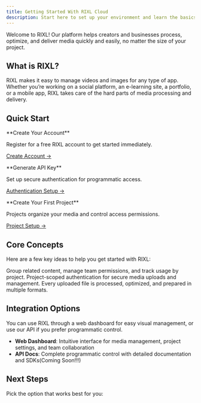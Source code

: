 ```yaml
---
title: Getting Started With RIXL Cloud
description: Start here to set up your environment and learn the basics.
---
```



Welcome to RIXL! Our platform helps creators and businesses process, optimize, and deliver media quickly and easily, no matter the size of your project.

## What is RIXL?

RIXL makes it easy to manage videos and images for any type of app. Whether you’re working on a social platform, an e-learning site, a portfolio, or a mobile app, RIXL takes care of the hard parts of media processing and delivery.

## Quick Start

<Steps>
<Step>
**Create Your Account**

Register for a free RIXL account to get started immediately.

[Create Account →](https://dash.rixl.com/signup)
</Step>

<Step>
**Generate API Key**

Set up secure authentication for programmatic access.

[Authentication Setup →](/docs/getting-started/authentication)
</Step>

<Step>
**Create Your First Project**

Projects organize your media and control access permissions.

[Project Setup →](/docs/getting-started/create-project)
</Step>
</Steps>

## Core Concepts

Here are a few key ideas to help you get started with RIXL:

<Cards>
  <Card title="Projects" description="Containers for organizing media and controlling access">
    Group related content, manage team permissions, and track usage by project.
  </Card>
  
  <Card title="API Keys" description="Secure authentication tokens for accessing RIXL services">
    Project-scoped authentication for secure media uploads and management.
  </Card>
  
  <Card title="Media Processing" description="Automatic optimization and transcoding">
    Every uploaded file is processed, optimized, and prepared in multiple formats.
  </Card>
</Cards>

## Integration Options

<Callout type="info">
You can use RIXL through a web dashboard for easy visual management, or use our API if you prefer programmatic control.
</Callout>

- **Web Dashboard**: Intuitive interface for media management, project settings, and team collaboration
- **API Docs**: Complete programmatic control with detailed documentation and SDKs(Coming Soon!!!)

## Next Steps

Pick the option that works best for you:

<Cards>
  <Card 
    title="Use the Dashboard" 
    description="Get started with the visual interface"
    href="/docs/dashboard/guide"
  />
  <Card 
    title="Upload Media" 
    description="Start processing content"
    href="/docs/uploads"
  />
  <Card 
    title="Integrate via API" 
    description="Build with programmatic access"
    href="/docs/api-reference/overview"
  />
</Cards>